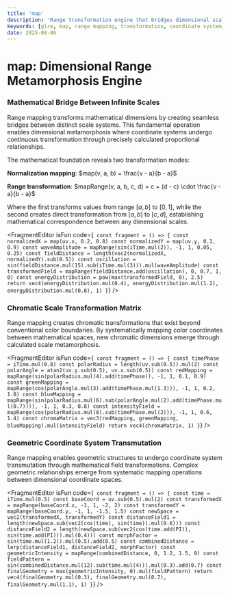 ```yaml
---
title: 'map'
description: 'Range transformation engine that bridges dimensional scales, creating mathematical metamorphosis between infinite coordinate systems'
keywords: [glre, map, range mapping, transformation, coordinate system, dimensional bridge, mathematical metamorphosis]
date: 2025-08-06
---
```



# map: Dimensional Range Metamorphosis Engine

### Mathematical Bridge Between Infinite Scales

Range mapping transforms mathematical dimensions by creating seamless bridges between distinct scale systems. This fundamental operation enables dimensional metamorphosis where coordinate systems undergo continuous transformation through precisely calculated proportional relationships.

The mathematical foundation reveals two transformation modes:

**Normalization mapping**: $map(v, a, b) = \frac{v - a}{b - a}$

**Range transformation**: $mapRange(v, a, b, c, d) = c + (d - c) \cdot \frac{v - a}{b - a}$

Where the first transforms values from range $[a, b]$ to $[0, 1]$, while the second creates direct transformation from $[a, b]$ to $[c, d]$, establishing mathematical correspondence between any dimensional scales.

<FragmentEditor
        isFun
        code={`
const fragment = () => {
        const normalizedX = map(uv.x, 0.2, 0.8)
        const normalizedY = map(uv.y, 0.1, 0.9)
        const waveAmplitude = mapRange(sin(iTime.mul(2)), -1, 1, 0.05, 0.25)
        const fieldDistance = length(vec2(normalizedX, normalizedY).sub(0.5))
        const oscillation = sin(fieldDistance.mul(15).sub(iTime.mul(3))).mul(waveAmplitude)
        const transformedField = mapRange(fieldDistance.add(oscillation), 0, 0.7, 1, 0)
        const energyDistribution = pow(max(transformedField, 0), 2.5)
        return vec4(energyDistribution.mul(0.4), energyDistribution.mul(1.2), energyDistribution.mul(0.8), 1)
}`}
/>

### Chromatic Scale Transformation Matrix

Range mapping creates chromatic transformations that exist beyond conventional color boundaries. By systematically mapping color coordinates between mathematical spaces, new chromatic dimensions emerge through calculated scale metamorphosis.

<FragmentEditor
        isFun
        code={`
const fragment = () => {
        const timePhase = iTime.mul(0.8)
        const polarRadius = length(uv.sub(0.5)).mul(2)
        const polarAngle = atan2(uv.y.sub(0.5), uv.x.sub(0.5))
        const redMapping = mapRange(sin(polarRadius.mul(4).add(timePhase)), -1, 1, 0.1, 0.9)
        const greenMapping = mapRange(cos(polarAngle.mul(3).add(timePhase.mul(1.3))), -1, 1, 0.2, 1.0)
        const blueMapping = mapRange(sin(polarRadius.mul(6).sub(polarAngle.mul(2).add(timePhase.mul(0.7)))), -1, 1, 0.3, 0.8)
        const intensityField = mapRange(cos(polarRadius.mul(8).sub(timePhase.mul(2))), -1, 1, 0.6, 1.4)
        const chromaMatrix = vec3(redMapping, greenMapping, blueMapping).mul(intensityField)
        return vec4(chromaMatrix, 1)
}`}
/>

### Geometric Coordinate System Transmutation

Range mapping enables geometric structures to undergo coordinate system transmutation through mathematical field transformations. Complex geometric relationships emerge from systematic mapping operations between dimensional coordinate spaces.

<FragmentEditor
        isFun
        code={`
const fragment = () => {
        const time = iTime.mul(0.5)
        const baseCoord = uv.sub(0.5).mul(2)
        const transformedX = mapRange(baseCoord.x, -1, 1, -2, 2)
        const transformedY = mapRange(baseCoord.y, -1, 1, -1.5, 1.5)
        const newSpace = vec2(transformedX, transformedY)
        const distanceField1 = length(newSpace.sub(vec2(cos(time), sin(time)).mul(0.6)))
        const distanceField2 = length(newSpace.sub(vec2(cos(time.add(PI)), sin(time.add(PI))).mul(0.4)))
        const morphFactor = sin(time.mul(1.2)).mul(0.5).add(0.5)
        const combinedDistance = lerp(distanceField1, distanceField2, morphFactor)
        const geometricIntensity = mapRange(combinedDistance, 0, 1.2, 1.5, 0)
        const fieldPattern = sin(combinedDistance.mul(12).sub(time.mul(4))).mul(0.3).add(0.7)
        const finalGeometry = max(geometricIntensity, 0).mul(fieldPattern)
        return vec4(finalGeometry.mul(0.3), finalGeometry.mul(0.7), finalGeometry.mul(1.1), 1)
}`}
/>
